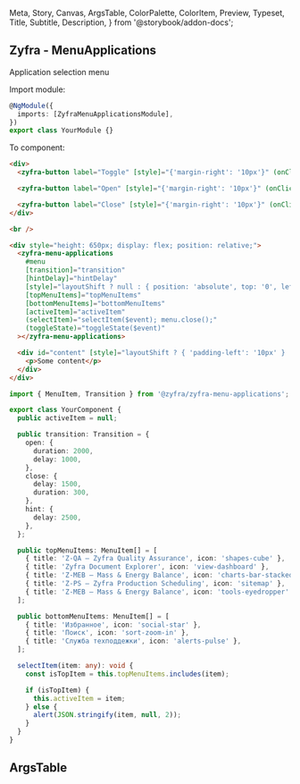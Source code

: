   Meta,
  Story,
  Canvas,
  ArgsTable,
  ColorPalette,
  ColorItem,
  Preview,
  Typeset,
  Title,
  Subtitle,
  Description,
} from '@storybook/addon-docs';

## Zyfra - MenuApplications

<Subtitle>Application selection menu</Subtitle>


Import module:

```typescript
@NgModule({
  imports: [ZyfraMenuApplicationsModule],
})
export class YourModule {}
```

To component:

```html
<div>
  <zyfra-button label="Toggle" [style]="{'margin-right': '10px'}" (onClick)="menu.toggle()"></zyfra-button>

  <zyfra-button label="Open" [style]="{'margin-right': '10px'}" (onClick)="menu.open()"></zyfra-button>

  <zyfra-button label="Close" [style]="{'margin-right': '10px'}" (onClick)="menu.close()"></zyfra-button>
</div>

<br />

<div style="height: 650px; display: flex; position: relative;">
  <zyfra-menu-applications
    #menu
    [transition]="transition"
    [hintDelay]="hintDelay"
    [style]="layoutShift ? null : { position: 'absolute', top: '0', left: '0', height: '100%' }"
    [topMenuItems]="topMenuItems"
    [bottomMenuItems]="bottomMenuItems"
    [activeItem]="activeItem"
    (selectItem)="selectItem($event); menu.close();"
    (toggleState)="toggleState($event)"
  ></zyfra-menu-applications>

  <div id="content" [style]="layoutShift ? { 'padding-left': '10px' } : { 'padding-left': '60px' }">
    <p>Some content</p>
  </div>
</div>
```

```typescript
import { MenuItem, Transition } from '@zyfra/zyfra-menu-applications';

export class YourComponent {
  public activeItem = null;

  public transition: Transition = {
    open: {
      duration: 2000,
      delay: 1000,
    },
    close: {
      delay: 1500,
      duration: 300,
    },
    hint: {
      delay: 2500,
    },
  };

  public topMenuItems: MenuItem[] = [
    { title: 'Z-QA — Zyfra Quality Assurance', icon: 'shapes-cube' },
    { title: 'Zyfra Document Explorer', icon: 'view-dashboard' },
    { title: 'Z-MEB — Mass & Energy Balance', icon: 'charts-bar-stacked' },
    { title: 'Z-PS — Zyfra Production Scheduling', icon: 'sitemap' },
    { title: 'Z-MEB — Mass & Energy Balance', icon: 'tools-eyedropper' },
  ];

  public bottomMenuItems: MenuItem[] = [
    { title: 'Избранное', icon: 'social-star' },
    { title: 'Поиск', icon: 'sort-zoom-in' },
    { title: 'Служба техподдежки', icon: 'alerts-pulse' },
  ];

  selectItem(item: any): void {
    const isTopItem = this.topMenuItems.includes(item);

    if (isTopItem) {
      this.activeItem = item;
    } else {
      alert(JSON.stringify(item, null, 2));
    }
  }
}
```

## ArgsTable

<ArgsTable of={ZyfraMenuApplicationsComponent} />
